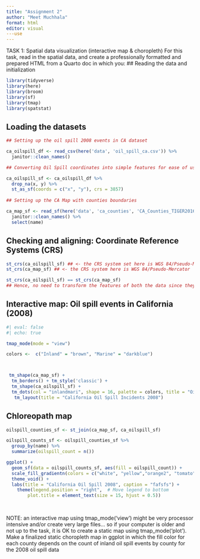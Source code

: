 ```yaml
---
title: "Assignment 2"
author: "Meet Muchhala"
format: html
editor: visual
---use
---
```


TASK 1: Spatial data visualization (interactive map & choropleth)
For this task, read in the spatial data, and create a professionally formatted and prepared HTML from a Quarto doc in which you: 
## Reading the data and initialization

```r


library(tidyverse)
library(here)
library(broom)
library(sf)
library(tmap)
library(spatstat)
```

## Loading the datasets 

```r

## Setting up the oil spill 2008 events in CA dataset

ca_oilspill_df <- read_csv(here('data', 'oil_spill_ca.csv')) %>% 
  janitor::clean_names()

## Converting Oil Spill coordinates into simple features for ease of use and analysis

ca_oilspill_sf <- ca_oilspill_df %>% 
  drop_na(x, y) %>% 
  st_as_sf(coords = c("x", "y"), crs = 3857) 
  
## Setting up the CA Map with counties boundaries 

ca_map_sf <- read_sf(here('data', 'ca_counties', 'CA_Counties_TIGER2016.shp')) %>% 
  janitor::clean_names() %>% 
  select(name)

```


## Checking and aligning: Coordinate Reference Systems (CRS)

```r

st_crs(ca_oilspill_sf) ## <- the CRS system set here is WGS 84/Pseudo-Mercator
st_crs(ca_map_sf) ## <- the CRS system here is WGS 84/Pseudo-Mercator 

st_crs(ca_oilspill_sf) == st_crs(ca_map_sf)
## Hence, no need to transform the features of both the data since they align. 


```

## Interactive map: Oil spill events in California (2008)

```r
#| eval: false 
#| echo: true

tmap_mode(mode = "view") 

colors <-  c("Inland" = "brown", "Marine" = "darkblue")



 tm_shape(ca_map_sf) +
  tm_borders() + tm_style('classic') +
  tm_shape(ca_oilspill_sf) +
  tm_dots(col = "inlandmari", shape = 16, palette = colors, title = "Oil Spills Locations") +
   tm_layout(title = "California Oil Spill Incidents 2008")

`````

## Chloreopath map

```r
oilspill_counties_sf <- st_join(ca_map_sf, ca_oilspill_sf)

oilspill_counts_sf <- oilspill_counties_sf %>%
  group_by(name) %>% 
  summarize(oilspill_count = n())

ggplot() +
  geom_sf(data = oilspill_counts_sf, aes(fill = oilspill_count)) +
  scale_fill_gradientn(colors = c("white", "yellow","orange2", "tomato", "red4"), name = "Number of Oil Spills") +
  theme_void() +
  labs(title = "California Oil Spill 2008", caption = "fafsfs") + 
    theme(legend.position = "right",  # Move legend to bottom
        plot.title = element_text(size = 15, hjust = 0.5))
  
  

```

NOTE: an interactive map using tmap_mode(‘view’) might be very processor intensive and/or create very large files… so if your computer is older and not up to the task, it is OK to create a static map using tmap_mode(‘plot’).
Make a finalized static choropleth map in ggplot in which the fill color for each county depends on the count of inland oil spill events by county for the 2008 oil spill data


